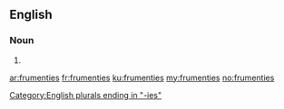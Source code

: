 ==English==

===Noun===
{{head|en|plural}}

# {{plural of|frumenty|lang=en|nocat=1}}

[[Category:English plurals ending in "-ies"]]

[[ar:frumenties]]
[[fr:frumenties]]
[[ku:frumenties]]
[[my:frumenties]]
[[no:frumenties]]